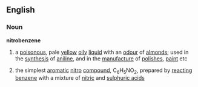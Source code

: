 ==English==
===Noun===
'''nitrobenzene'''
# a [[poisonous]], pale [[yellow]] [[oily]] [[liquid]] with an [[odour]] of [[almond]]s; used in the [[synthesis]] of [[aniline]], and in the [[manufacture]] of [[polish]]es, [[paint]] etc
#{{chemistry}} the simplest [[aromatic]] [[nitro]] [[compound]], C<sub>6</sub>H<sub>5</sub>NO<sub>2</sub>, prepared by [[react]]ing [[benzene]] with a mixture of [[nitric acid|nitric]] and [[sulphuric acid]]s